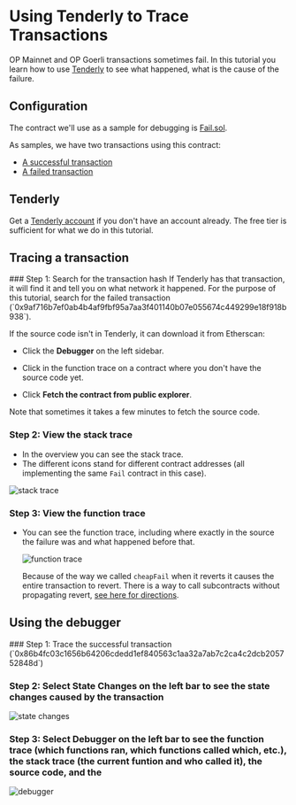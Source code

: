 
# Using Tenderly to Trace Transactions

OP Mainnet and OP Goerli transactions sometimes fail.
In this tutorial you learn how to use [Tenderly](https://tenderly.co/) to see what happened, what is the cause of the failure.

## Configuration

The contract we'll use as a sample for debugging is [Fail.sol](contracts/Fail.sol).

As samples, we have two transactions using this contract:

- [A successful transaction](https://goerli-optimism.etherscan.io/tx/0x86b4fc03c1656b64206cdedd1ef840563c1aa32a7ab7c2ca4c2dcb205752848d)
- [A failed transaction](https://goerli-optimism.etherscan.io/tx/0x9af716b7ef0ab4b4af9fbf95a7aa3f401140b07e055674c449299e18f918b938)

## Tenderly

Get a [Tenderly account](https://dashboard.tenderly.co/register?utm_source=homepage) if you don't have an account already.
The free tier is sufficient for what we do in this tutorial.

## Tracing a transaction

<Steps>
### Step 1: Search for the transaction hash
   If Tenderly has that transaction, it will find it and tell you on what network it happened.
   For the purpose of this tutorial, search for the failed transaction (`0x9af716b7ef0ab4b4af9fbf95a7aa3f401140b07e055674c449299e18f918b938`).

   If the source code isn't in Tenderly, it can download it from Etherscan:

   - Click the **Debugger** on the left sidebar.

   - Click in the function trace on a contract where you don't have the source code yet.

   - Click **Fetch the contract from public explorer**.
<Callout>
Note that sometimes it takes a few minutes to fetch the source code.
</Callout>

### Step 2: View the stack trace
   - In the overview you can see the stack trace.
   - The different icons stand for different contract addresses (all implementing the same `Fail` contract in this case).

   ![stack trace](public/docs/op-stack/tutorials/tenderly/stack-trace.png)

### Step 3: View the function trace 
- You can see the function trace, including where exactly in the source the failure was and what happened before that.

   ![function trace](public/docs/op-stack/tutorials/tenderly/func-trace.png)

   Because of the way we called `cheapFail` when it reverts it causes the entire transaction to revert.
   There is a way to call subcontracts without propagating revert, [see here for directions](https://stackoverflow.com/questions/72102722/can-transaction-fail-but-the-calling-contract-will-think-it-was-successful).
</Steps>

## Using the debugger

<Steps>
### Step 1: Trace the successful transaction (`0x86b4fc03c1656b64206cdedd1ef840563c1aa32a7ab7c2ca4c2dcb205752848d`)

### Step 2: Select **State Changes** on the left bar to see the state changes caused by the transaction

   ![state changes](public/docs/op-stack/tutorials/tenderly/state-changes.png)

### Step 3: Select **Debugger** on the left bar to see the function trace (which functions ran, which functions called which, etc.), the stack trace (the current funtion and who called it), the source code, and the 

   ![debugger](public/docs/op-stack/tutorials/tenderly/debugger.png)
</Steps>